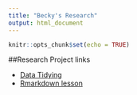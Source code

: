 ```yaml
---
title: "Becky's Research"
output: html_document
---
```


```r
knitr::opts_chunk$set(echo = TRUE)
```

##Research Project links

- [Data Tidying](Rmd/Data Tidying.Rmd)
- [Rmarkdown lesson](Rmd/rmarkdown~lesson.html)





